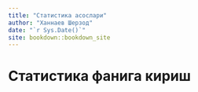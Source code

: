 ```yaml
--- 
title: "Статистика асослари"
author: "Ханнаев Шерзод"
date: "`r Sys.Date()`"
site: bookdown::bookdown_site
---
```


# Статистика фанига кириш {-}


